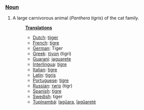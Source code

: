 ===[[Noun]]===
#A large carnivorous animal (<I>Panthera tigris</I>) of the cat family.
#:'''[[Translation]]s'''
#:*[[Dutch]]: [[tijger]]
#:*[[French]]: [[tigre]]
#:*[[German]]: Tiger
#:*[[Greek]]: [[τίγρη]] (tigri)
#:*[[Guarani]]: [[jaguarete]]
#:*[[Interlingua]]: [[tigre]]
#:*[[Italian]]: [[tigre]]
#:*[[Latin]]: [[tigris]]
#:*[[Portuguese]]: [[tigre]]
#:*[[Russian]]: [[тигр]] (tigr)
#:*[[Spanish]]: [[tigre]]
#:*[[Swedish]]: tiger
#:*[[Tupinambá]]: [[îagûara]], [[îagûareté]]